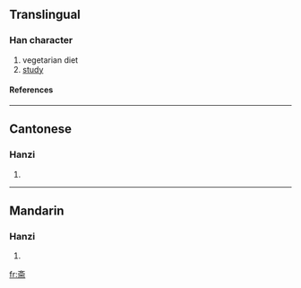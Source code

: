 {{see|齋}}

==Translingual==
===Han character===
{{Han char|rn=67|rad=文|as=06|sn=10|four=|canj=卜大一月中 (YKMBL)}}
# vegetarian diet
# [[study]]
====References====
{{Han ref|kx=0477.050|dkj=13460|dj=0835.020|hdz=32170.070|uh=658B|ud=25995}}

----
==Cantonese==
===Hanzi===
{{yue-hanzi|jyut=|y=jaai1, jai1}}
# {{defn|Cantonese}}

----
==Mandarin==
===Hanzi===
{{cmn-hanzi|tra=齋|pin=[[zhāi]] (zhai1)|wg=chai<sup>1</sup>}}
# {{defn|Mandarin}}

[[fr:斋]]